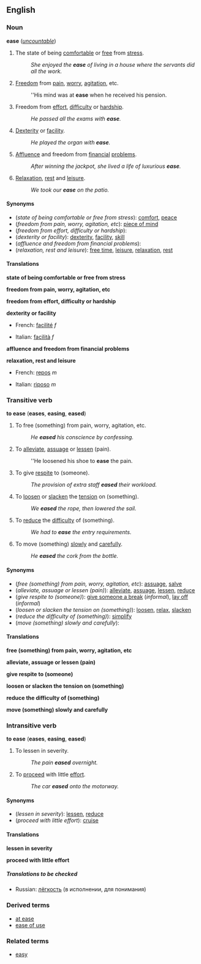 ==English==
===Noun===
'''ease''' (''[[uncountable]]'')

#The state of being [[comfortable]] or [[free]] from [[stress]].
#:''She enjoyed the '''ease''' of living in a house where the servants did all the work.''
#[[Freedom]] from [[pain]], [[worry]], [[agitation]], etc.
#:''His mind was at '''ease''' when he received his pension.
#Freedom from [[effort]], [[difficulty]] or [[hardship]].
#:''He passed all the exams with '''ease'''.''
#[[Dexterity]] or [[facility]].
#:''He played the organ with '''ease'''.''
#[[Affluence]] and freedom from [[financial]] [[problem]]s.
#:''After winning the jackpot, she lived a life of luxurious '''ease'''.''
#[[Relaxation]], [[rest]] and [[leisure]].
#:''We took our '''ease''' on the patio.''

====Synonyms====
*(''state of being comfortable or free from stress''): [[comfort]], [[peace]]
*(''freedom from pain, worry, agitation, etc''): [[piece of mind]]
*(''freedom from effort, difficulty or hardship''):
*(''dexterity or facility''): [[dexterity]], [[facility]], [[skill]]
*(''affluence and freedom from financial problems''):
*(''relaxation, rest and leisure''): [[free time]], [[leisure]], [[relaxation]], [[rest]]

====Translations====

'''state of being comfortable or free from stress'''
{{top}}
{{mid}}
{{bottom}}

'''freedom from pain, worry, agitation, etc'''
{{top}}
{{mid}}
{{bottom}}

'''freedom from effort, difficulty or hardship'''
{{top}}
{{mid}}
{{bottom}}

'''dexterity or facility'''
{{top}}
*French: [[facilité]] ''f''
{{mid}}
*Italian: [[facilità]] ''f''
{{bottom}}

'''affluence and freedom from financial problems'''
{{top}}
{{mid}}
{{bottom}}

'''relaxation, rest and leisure'''
{{top}}
*French: [[repos]] ''m''
{{mid}}
*Italian: [[riposo]] ''m''
{{bottom}}

===Transitive verb===
'''to ease''' ('''eases''', '''easing''', '''eased''')

#To free (something) from pain, worry, agitation, etc.
#:''He '''eased''' his conscience by confessing.''
#To [[alleviate]], [[assuage]] or [[lessen]] (pain).
#:''He loosened his shoe to '''ease''' the pain.
#To give [[respite]] to (someone).
#:''The provision of extra staff '''eased''' their workload.''
#To [[loosen]] or [[slacken]] the [[tension]] on (something).
#:''We '''eased''' the rope, then lowered the sail.''
#To [[reduce]] the [[difficulty]] of (something).
#:''We had to '''ease''' the entry requirements.''
#To move (something) [[slowly]] and [[carefully]].
#:''He '''eased''' the cork from the bottle.''

====Synonyms====
*(''free (something) from pain, worry, agitation, etc''): [[assuage]], [[salve]]
*(''alleviate, assuage or lessen (pain)''): [[alleviate]], [[assuage]], [[lessen]], [[reduce]]
*(''give respite to (someone)''): [[give someone a break]] (''informal''), [[lay off]] (''informal'')
*(''loosen or slacken the tension on (something)''): [[loosen]], [[relax]], [[slacken]]
*(''reduce the difficulty of (something)''): [[simplify]]
*(''move (something) slowly and carefully''):

====Translations====

'''free (something) from pain, worry, agitation, etc'''
{{top}}
{{mid}}
{{bottom}}

'''alleviate, assuage or lessen (pain)'''
{{top}}
{{mid}}
{{bottom}}

'''give respite to (someone)'''
{{top}}
{{mid}}
{{bottom}}

'''loosen or slacken the tension on (something)'''
{{top}}
{{mid}}
{{bottom}}

'''reduce the difficulty of (something)'''
{{top}}
{{mid}}
{{bottom}}

'''move (something) slowly and carefully'''
{{top}}
{{mid}}
{{bottom}}

===Intransitive verb===
'''to ease''' ('''eases''', '''easing''', '''eased''')

#To lessen in severity.
#:''The pain '''eased''' overnight.''
#To [[proceed]] with little [[effort]].
#:''The car '''eased''' onto the motorway.''

====Synonyms====
*(''lessen in severity''): [[lessen]], [[reduce]]
*(''proceed with little effort''): [[cruise]]

====Translations====

'''lessen in severity'''
{{top}}
{{mid}}
{{bottom}}

'''proceed with little effort'''
{{top}}
{{mid}}
{{bottom}}

=====Translations to be checked=====
<!--Remove this section once all of the translations below have been moved into the tables above.-->
{{checktrans}}

*Russian: [[лёгкость]] (в исполнении, для понимания)

===Derived terms===
*[[at ease]]
*[[ease of use]]

===Related terms===
*[[easy]]